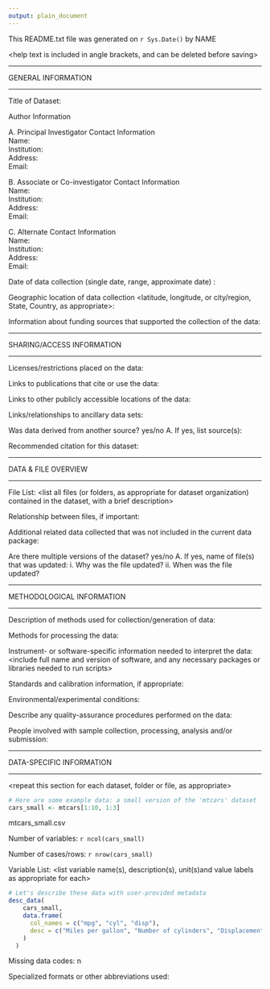 ```yaml
---
output: plain_document
---
```


This README.txt file was generated on `r Sys.Date()` by NAME

<help text is included in angle brackets, and can be deleted before saving>

-------------------- 

GENERAL INFORMATION 

------------------

Title of Dataset:

Author Information <note in markdown you can force a linebreak by ending a line with two spaces>  
	A. Principal Investigator Contact Information  
		Name:  
		Institution:  
		Address:  
		Email:  

	B. Associate or Co-investigator Contact Information  
		Name:  
		Institution:  
		Address:  
		Email:  

	C. Alternate Contact Information  
		Name:  
		Institution:  
		Address:  
		Email:  

Date of data collection (single date, range, approximate date) <suggested format YYYY-MM-DD>:

Geographic location of data collection <latitude, longitude, or city/region, State, Country, as appropriate>:

Information about funding sources that supported the collection of the data:

--------------------------

SHARING/ACCESS INFORMATION

--------------------------

Licenses/restrictions placed on the data:

Links to publications that cite or use the data:

Links to other publicly accessible locations of the data:

Links/relationships to ancillary data sets:

Was data derived from another source? yes/no
	A. If yes, list source(s):

Recommended citation for this dataset:

--------------------

DATA & FILE OVERVIEW

--------------------

File List:
<list all files (or folders, as appropriate for dataset organization) contained in the dataset, with a brief description>

Relationship between files, if important:

Additional related data collected that was not included in the current data package:

Are there multiple versions of the dataset? yes/no
	A. If yes, name of file(s) that was updated:
		i. Why was the file updated?
		ii. When was the file updated?

--------------------------

METHODOLOGICAL INFORMATION

--------------------------

Description of methods used for collection/generation of data:
<Include links or references to publications or other documentation containing experimental design or protocols used in data collection>

Methods for processing the data:
<describe how the submitted data were generated from the raw or collected data>

Instrument- or software-specific information needed to interpret the data:
<include full name and version of software, and any necessary packages or libraries needed to run scripts>

Standards and calibration information, if appropriate:

Environmental/experimental conditions:

Describe any quality-assurance procedures performed on the data:

People involved with sample collection, processing, analysis and/or submission:

--------------------------

DATA-SPECIFIC INFORMATION

--------------------------

<repeat this section for each dataset, folder or file, as appropriate>

```r
# Here are some example data: a small version of the 'mtcars' dataset
cars_small <- mtcars[1:10, 1:3]
```

mtcars_small.csv

Number of variables: `r ncol(cars_small)`

Number of cases/rows: `r nrow(cars_small)`

Variable List:
<list variable name(s), description(s), unit(s)and value labels as appropriate for each>

```r
# Let's describe these data with user-provided metadata
desc_data(
    cars_small,
    data.frame(
      col_names = c("mpg", "cyl", "disp"),
      desc = c("Miles per gallon", "Number of cylinders", "Displacement")
    )
  )
```


Missing data codes:
<list code/symbol and definition>n

Specialized formats or other abbreviations used:
